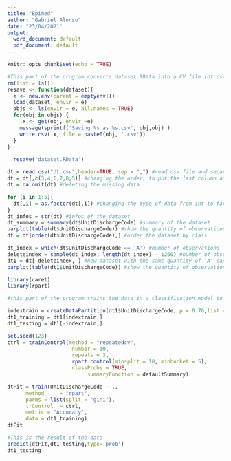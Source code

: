 ```yaml
---
title: "Epimed"
author: "Gabriel Alonso"
date: "23/04/2021"
output:
  word_document: default
  pdf_document: default
---
```


```r
knitr::opts_chunk$set(echo = TRUE)
```



```r
#This part of the program converts dataset.RData into a CV file (dt.csv)
rm(list = ls())
resave <- function(dataset){
  e <- new.env(parent = emptyenv())
  load(dataset, envir = e)
  objs <- ls(envir = e, all.names = TRUE)
  for(obj in objs) {
    .x <- get(obj, envir =e)
    message(sprintf('Saving %s as %s.csv', obj,obj) )
    write.csv(.x, file = paste0(obj, '.csv'))
  }
}

  resave('dataset.RData')
```
```r
dt = read.csv("dt.csv",header=TRUE, sep = ",") #read csv file and separate the cells
dt = dt[,c(3,4,6,7,8,5)] #changing the order, to put the last column as the classes ('A' = Alive or 'D' = Dead)
dt = na.omit(dt) #deleting the missing data

for (i in 1:5){
  dt[,i] = as.factor(dt[,i]) #changing the type of data from int to factor
}
dt_infos = str(dt) #infos of the dataset
dt_summary = summary(dt$UnitDischargeCode) #summary of the dataset 
barplot(table(dt$UnitDischargeCode)) #show the quantity of observations from each class
dt = dt[order(dt$UnitDischargeCode),] #order the dataset by class

dt_index = which(dt$UnitDischargeCode == 'A') #number of observations
deleteindex = sample(dt_index, length(dt_index) - 1260) #number of observations of class A to delete
dt1 = dt[-deleteindex, ] #new dataset with the same quantity of 'A' cases and 'D'
barplot(table(dt1$UnitDischargeCode)) #show the quantity of observations from each class after data balance

```
```r
library(caret) 
library(rpart)

#this part of the program trains the data in a classification model to predict the probability of the classes, given new data

indextrain = createDataPartition(dt1$UnitDischargeCode, p = 0.70,list = FALSE) #division of training and test data to 
dt1_training = dt1[indextrain,]
dt1_testing = dt1[-indextrain,]

set.seed(123)
ctrl = trainControl(method = "repeatedcv", 
                     number = 10,
                     repeats = 3,
                     rpart.control(minsplit = 10, minbucket = 5),
                     classProbs = TRUE,
                          summaryFunction = defaultSummary)

dtFit = train(UnitDischargeCode ~ .,
      method     = "rpart",
      parms = list(split = "gini"),
      trControl  = ctrl,
      metric = "Accuracy",
      data = dt1_training)
dtFit


```

```r
#This is the result of the data
predict(dtFit,dt1_testing,type='prob')
dt1_testing
```



